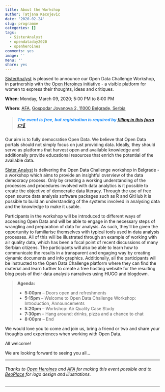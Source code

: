 ```yaml
---
title: About the Workshop
author: Tatjana Kecojevic
date: '2020-02-24'
slug: programme
categories: []
tags:
  - SisterAnalyst
  - opendataday2020
  - openheroines
comments: yes
image: ''
menu: ''
share: yes
---
```


[SisterAnalyst](https://sisteranalyst.org) is pleased to announce our Open Data Challenge Workshop, in partnership with the [Open Heroines](https://openheroines.org/) initiative -  a visible platform for women to express their thoughts, ideas and critiques. 

**When**: Monday, March 09, 2020; 
5:00 PM to 8:00 PM

**Where**: [AFA](https://www.afa.co.rs), [Gospodar Jovanova 2,
11000 Belgrade, Serbia](https://www.google.com/maps/place/%D0%93%D0%BE%D1%81%D0%BF%D0%BE%D0%B4%D0%B0%D1%80+%D0%88%D0%BE%D0%B2%D0%B0%D0%BD%D0%BE%D0%B2%D0%B0+2,+%D0%91%D0%B5%D0%BE%D0%B3%D1%80%D0%B0%D0%B4/@44.8236908,20.4535965,17z/data=!3m1!4b1!4m5!3m4!1s0x475a654a15577dd1:0x73c31f62a0c8f588!8m2!3d44.8236908!4d20.4557852?hl=sr)

> ##### <span style="color:dodgerblue">The event is free, but registration is required by [filling in this form 👉📄](https://docs.google.com/forms/d/1NtyhRMDZkcyU9AsEXWIq-M5OVWzs1JEwaybx4JI1IPU/edit?ts=5e50f8e4)</span>

Our aim is to fully democratise Open Data. We believe that Open Data portals should not simply focus on just providing data. Ideally, they should serve as platforms that harvest open and available knowledge and additionally provide educational resources that enrich the potential of the available data. 

[Sister Analyst](https://sisteranalyst.org) is delivering the Open Data Challenge workshop in Belgrade - a workshop which aims to provide an insightful overview of the data democracy process. Only by creating a working understanding of the processes and procedures involved with data analytics is it possible to create the objective of democratic data literacy. Through the use of free open source data analysis software packages such as R and GitHub it is possible to build an understanding of the systems involved in analysing data and the knowledge to make it usable. 

Participants in the workshop will be introduced to different ways of accessing Open Data and will be able to engage in the necessary steps of wrangling and preparation of data for analysis. As such, they'll be given the opportunity to familiarise themselves with typical tools used in data analysis processes. All of this will be illustrated through an example of working with air quality data, which has been a focal point of recent discussions of many Serbian citizens. The participants will also be able to learn how to communicate the results in a transparent and engaging way by creating dynamic documents and info graphics. Additionally, all the participants will be instructed to the Open Data Challenge platform where they can find the material and learn further to create a free hosting website for the resulting blog posts of their data analysis narratives using HUGO and blogdown.

> **Agenda:**
> 
> - **5:00pm** -- Doors open and refreshments
> - **5:15pm** -- Welcome to Open Data Challenge Workshop: Introduction, Announcements
> - **5:20pm** -- Workshop: Air Quality Case Study 
> - **7:30pm** -- Hang around: drinks, pizza and a chance to chat
> - **8:00pm** -- End

We would love you to come and join us, bring a friend or two and share your thoughts and experiences when working with Open Data.

All welcome!

We are looking forward to seeing you all…

---

###### Thanks to [Open Heroines](https://openheroines.org) and [AFA](https://www.afa.co.rs) for making this event possible and to [BeoPlace](ahttps://beoplace.space) for logo design and illustrations.

---
